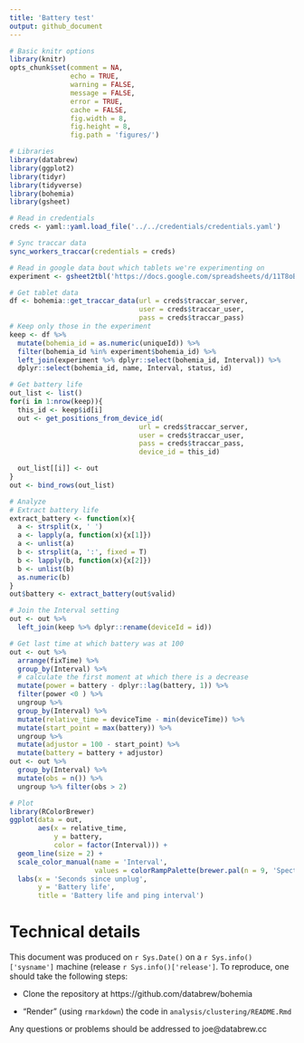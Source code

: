 ```yaml
---
title: 'Battery test'
output: github_document
---
```


```r
# Basic knitr options
library(knitr)
opts_chunk$set(comment = NA, 
               echo = TRUE, 
               warning = FALSE, 
               message = FALSE, 
               error = TRUE, 
               cache = FALSE,
               fig.width = 8,
               fig.height = 8,
               fig.path = 'figures/')
```


```r
# Libraries
library(databrew)
library(ggplot2)
library(tidyr)
library(tidyverse)
library(bohemia)
library(gsheet)
```

```r
# Read in credentials
creds <- yaml::yaml.load_file('../../credentials/credentials.yaml')

# Sync traccar data
sync_workers_traccar(credentials = creds)

# Read in google data bout which tablets we're experimenting on
experiment <- gsheet2tbl('https://docs.google.com/spreadsheets/d/11T8oB0NBQWiWIymx8F1dBDOlri_YPZE0CO6FnJvg5uA/edit?usp=sharing')
```

```r
# Get tablet data
df <- bohemia::get_traccar_data(url = creds$traccar_server,
                                user = creds$traccar_user,
                                pass = creds$traccar_pass)
# Keep only those in the experiment
keep <- df %>%
  mutate(bohemia_id = as.numeric(uniqueId)) %>%
  filter(bohemia_id %in% experiment$bohemia_id) %>%
  left_join(experiment %>% dplyr::select(bohemia_id, Interval)) %>%
  dplyr::select(bohemia_id, name, Interval, status, id)

# Get battery life
out_list <- list()
for(i in 1:nrow(keep)){
  this_id <- keep$id[i]
  out <- get_positions_from_device_id(
                                url = creds$traccar_server,
                                user = creds$traccar_user,
                                pass = creds$traccar_pass,
                                device_id = this_id)

  out_list[[i]] <- out
}
out <- bind_rows(out_list)
```

```r
# Analyze
# Extract battery life
extract_battery <- function(x){
  a <- strsplit(x, ' ')
  a <- lapply(a, function(x){x[1]})
  a <- unlist(a)
  b <- strsplit(a, ':', fixed = T)
  b <- lapply(b, function(x){x[2]})
  b <- unlist(b)
  as.numeric(b)
}
out$battery <- extract_battery(out$valid)

# Join the Interval setting
out <- out %>%
  left_join(keep %>% dplyr::rename(deviceId = id))

# Get last time at which battery was at 100
out <- out %>%
  arrange(fixTime) %>%
  group_by(Interval) %>%
  # calculate the first moment at which there is a decrease
  mutate(power = battery - dplyr::lag(battery, 1)) %>%
  filter(power <0 ) %>%
  ungroup %>%
  group_by(Interval) %>%
  mutate(relative_time = deviceTime - min(deviceTime)) %>%
  mutate(start_point = max(battery)) %>%
  ungroup %>%
  mutate(adjustor = 100 - start_point) %>%
  mutate(battery = battery + adjustor)
out <- out %>%
  group_by(Interval) %>%
  mutate(obs = n()) %>%
  ungroup %>% filter(obs > 2)

# Plot
library(RColorBrewer)
ggplot(data = out,
       aes(x = relative_time,
           y = battery,
           color = factor(Interval))) +
  geom_line(size = 2) +
  scale_color_manual(name = 'Interval',
                     values = colorRampPalette(brewer.pal(n = 9, 'Spectral'))(length(unique(out$Interval)))) +
  labs(x = 'Seconds since unplug',
       y = 'Battery life',
       title = 'Battery life and ping interval')
```

# Technical details

This document was produced on `r Sys.Date()` on a `r Sys.info()['sysname']` machine (release `r Sys.info()['release']`. To reproduce, one should take the following steps:

- Clone the repository at https://github.com/databrew/bohemia

- "Render" (using `rmarkdown`) the code in `analysis/clustering/README.Rmd`

Any questions or problems should be addressed to joe@databrew.cc
